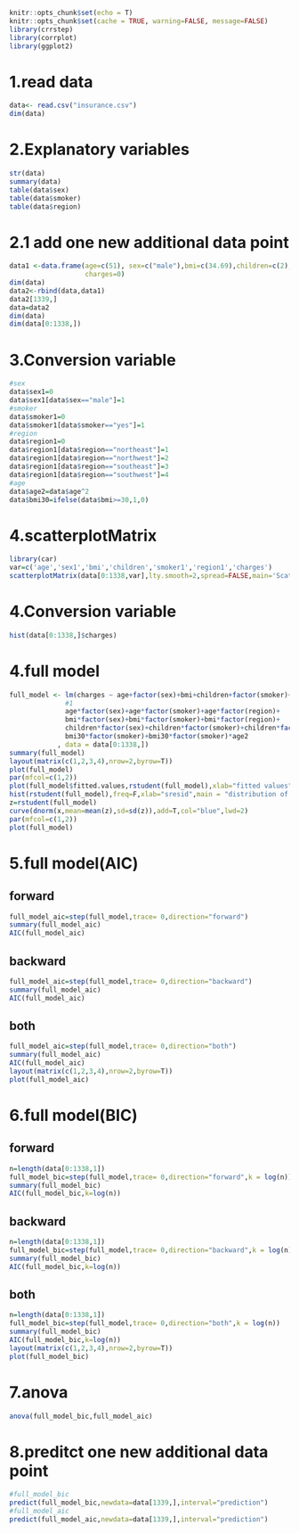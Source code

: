 

```r
knitr::opts_chunk$set(echo = T)
knitr::opts_chunk$set(cache = TRUE, warning=FALSE, message=FALSE)
library(crrstep)
library(corrplot)
library(ggplot2)
```

# 1.read data
```r
data<- read.csv("insurance.csv")
dim(data)
```

# 2.Explanatory variables

```r
str(data)
summary(data)
table(data$sex)
table(data$smoker)
table(data$region)
```

# 2.1 add one	new	additional	data	point

```r
data1 <-data.frame(age=c(51), sex=c("male"),bmi=c(34.69),children=c(2),smoker="yes",region="northwest",
                   charges=0)
dim(data)
data2<-rbind(data,data1)
data2[1339,]
data=data2
dim(data)
dim(data[0:1338,])
```

# 3.Conversion variable

```r
#sex
data$sex1=0
data$sex1[data$sex=="male"]=1
#smoker
data$smoker1=0
data$smoker1[data$smoker=="yes"]=1
#region
data$region1=0
data$region1[data$region=="northeast"]=1
data$region1[data$region=="northwest"]=2
data$region1[data$region=="southeast"]=3
data$region1[data$region=="southwest"]=4
#age
data$age2=data$age^2
data$bmi30=ifelse(data$bmi>=30,1,0)
```


# 4.scatterplotMatrix

```r
library(car)
var=c('age','sex1','bmi','children','smoker1','region1','charges')
scatterplotMatrix(data[0:1338,var],lty.smooth=2,spread=FALSE,main='Scatter Plot Matrix')
```

# 4.Conversion variable

```r
hist(data[0:1338,]$charges)
```



# 4.full model
```r
full_model <- lm(charges ~ age+factor(sex)+bmi+children+factor(smoker)+factor(region)+
              #1
              age*factor(sex)+age*factor(smoker)+age*factor(region)+
              bmi*factor(sex)+bmi*factor(smoker)+bmi*factor(region)+
              children*factor(sex)+children*factor(smoker)+children*factor(region)+bmi30+age2+
              bmi30*factor(smoker)+bmi30*factor(smoker)*age2
            , data = data[0:1338,])
summary(full_model)
layout(matrix(c(1,2,3,4),nrow=2,byrow=T))
plot(full_model)
par(mfcol=c(1,2)) 
plot(full_model$fitted.values,rstudent(full_model),xlab="fitted values",ylab="Studentized Residuals",main = "studentized residuals vs fitted")
hist(rstudent(full_model),freq=F,xlab="sresid",main = "distribution of studentized residuals")
z=rstudent(full_model)
curve(dnorm(x,mean=mean(z),sd=sd(z)),add=T,col="blue",lwd=2)
par(mfcol=c(1,2)) 
plot(full_model)
```


# 5.full model(AIC)

## forward

```r
full_model_aic=step(full_model,trace= 0,direction="forward")
summary(full_model_aic)
AIC(full_model_aic)
```


## backward

```r
full_model_aic=step(full_model,trace= 0,direction="backward")
summary(full_model_aic)
AIC(full_model_aic)
```


## both

```r
full_model_aic=step(full_model,trace= 0,direction="both")
summary(full_model_aic)
AIC(full_model_aic)
layout(matrix(c(1,2,3,4),nrow=2,byrow=T))
plot(full_model_aic)
```

# 6.full model(BIC)

## forward

```r
n=length(data[0:1338,1])
full_model_bic=step(full_model,trace= 0,direction="forward",k = log(n))
summary(full_model_bic)
AIC(full_model_bic,k=log(n))
```

## backward

```r
n=length(data[0:1338,1])
full_model_bic=step(full_model,trace= 0,direction="backward",k = log(n))
summary(full_model_bic)
AIC(full_model_bic,k=log(n))
```

## both

```r
n=length(data[0:1338,1])
full_model_bic=step(full_model,trace= 0,direction="both",k = log(n))
summary(full_model_bic)
AIC(full_model_bic,k=log(n))
layout(matrix(c(1,2,3,4),nrow=2,byrow=T))
plot(full_model_bic)
```

# 7.anova

```r
anova(full_model_bic,full_model_aic)
```

# 8.preditct one new	additional	data	point

```r
#full_model_bic
predict(full_model_bic,newdata=data[1339,],interval="prediction")
#full_model_aic
predict(full_model_aic,newdata=data[1339,],interval="prediction")
```



